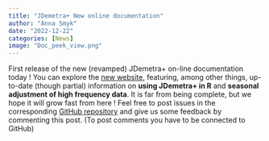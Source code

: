 ```yaml
---
title: "JDemetra+ New online documentation"
author: "Anna Smyk"
date: "2022-12-22"
categories: [News]
image: "Doc_peek_view.png"
---
```


First release of the new (revamped) JDemetra+ on-line documentation today ! You can explore the [new website](https://jdemetra-new-documentation.netlify.app/), featuring, among other things, up-to-date (though partial) information on **using JDemetra+ in R** and **seasonal adjustment of high frequency data**. It is far from being complete, but we hope it will grow fast from here ! Feel free to post issues in the corresponding [GitHub repository](https://github.com/annasmyk/JD_Quarto_Book) and give us some feedback by commenting this post. (To post comments you have to be connected to GitHub)
